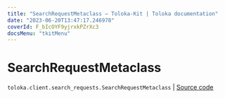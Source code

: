 ```yaml
---
title: "SearchRequestMetaclass — Toloka-Kit | Toloka documentation"
date: "2023-06-20T13:47:17.246978"
coverId: F_bIcOYF9yjrxkPZrXc3
docsMenu: "tkitMenu"
---
```


# SearchRequestMetaclass

`toloka.client.search_requests.SearchRequestMetaclass` | [Source code](https://github.com/Toloka/toloka-kit/blob/v1.2.0/src/client/search_requests.py#L151)